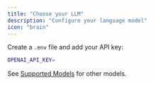 ```yaml
---
title: "Choose your LLM"
description: "Configure your language model"
icon: "brain"
---
```


Create a `.env` file and add your API key:

```bash .env
OPENAI_API_KEY=
```

See [Supported Models](/customize/supported-models) for other models.